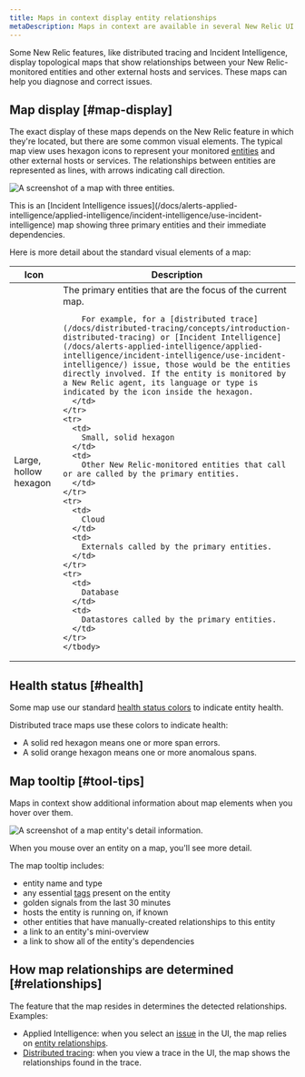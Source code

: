 ```yaml
---
title: Maps in context display entity relationships
metaDescription: Maps in context are available in several New Relic UI locations to show how entities relate to one another.
---
```


Some New Relic features, like distributed tracing and Incident Intelligence, display topological maps that show relationships between your New Relic-monitored entities and other external hosts and services. These maps can help you diagnose and correct issues. 

## Map display [#map-display]

The exact display of these maps depends on the New Relic feature in which they're located, but there are some common visual elements. The typical map view uses hexagon icons to represent your monitored [entities](/docs/new-relic-one/use-new-relic-one/core-concepts/what-entity-new-relic) and other external hosts or services. The relationships between entities are represented as lines, with arrows indicating call direction. 

![A screenshot of a map with three entities.](./images/context-map-three-entities.png "A context map with three entities.")

<figcaption>This is an [Incident Intelligence issues](/docs/alerts-applied-intelligence/applied-intelligence/incident-intelligence/use-incident-intelligence) map showing three primary entities and their immediate dependencies.</figcaption>

Here is more detail about the standard visual elements of a map: 

<table>
  <thead>
    <tr>
      <th style={{ width: "200px" }}>
        Icon
      </th>
      <th>
        Description
      </th>
    </tr>
  </thead>
    <tbody>
    <tr>
      <td>
        Large, hollow hexagon
      </td>
      <td>
        The primary entities that are the focus of the current map. 
        
        For example, for a [distributed trace](/docs/distributed-tracing/concepts/introduction-distributed-tracing) or [Incident Intelligence](/docs/alerts-applied-intelligence/applied-intelligence/incident-intelligence/use-incident-intelligence/) issue, those would be the entities directly involved. If the entity is monitored by a New Relic agent, its language or type is indicated by the icon inside the hexagon.
      </td>
    </tr>
    <tr>
      <td>
        Small, solid hexagon
      </td>
      <td>
        Other New Relic-monitored entities that call or are called by the primary entities.
      </td>
    </tr>
    <tr>
      <td>
        Cloud
      </td>
      <td>
        Externals called by the primary entities.
      </td>
    </tr>
    <tr>
      <td>
        Database
      </td>
      <td>
        Datastores called by the primary entities.
      </td>
    </tr>    
    </tbody>
</table>

## Health status [#health]

Some map use our standard [health status colors](/docs/alerts-applied-intelligence/new-relic-alerts/alert-conditions/view-entity-health-status-find-entities-without-alert-conditions/#colors) to indicate entity health. 

Distributed trace maps use these colors to indicate health:
    
  * A solid red hexagon means one or more span errors.
  * A solid orange hexagon means one or more anomalous spans.

## Map tooltip [#tool-tips]

Maps in context show additional information about map elements when you hover over them.

![A screenshot of a map entity's detail information.](./images/context-map-entity-detail.png "A map entity's detail information.")

<figcaption>When you mouse over an entity on a map, you'll see more detail.</figcaption>

The map tooltip includes:

* entity name and type
* any essential [tags](/docs/new-relic-one/use-new-relic-one/core-concepts/use-tags-help-organize-find-your-data) present on the entity
* golden signals from the last 30 minutes
* hosts the entity is running on, if known
* other entities that have manually-created relationships to this entity
* a link to an entity's mini-overview
* a link to show all of the entity's dependencies


## How map relationships are determined [#relationships]

The feature that the map resides in determines the detected relationships. Examples: 

* Applied Intelligence: when you select an [issue](/docs/alerts-applied-intelligence/applied-intelligence/incident-intelligence/use-incident-intelligence/#issue-summary) in the UI, the map relies on [entity relationships](/docs/apis/nerdgraph/examples/nerdgraph-relationships-api-tutorial).
* [Distributed tracing](/docs/distributed-tracing/concepts/introduction-distributed-tracing): when you view a trace in the UI, the map shows the relationships found in the trace.

